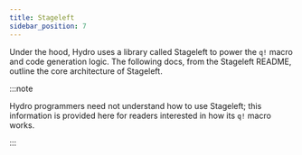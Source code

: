 ```yaml
---
title: Stageleft
sidebar_position: 7
---
```



Under the hood, Hydro uses a library called Stageleft to power the `q!` macro and code generation logic. The following docs, from the Stageleft README, outline the core architecture of Stageleft.

:::note

Hydro programmers need not understand how to use Stageleft; this information is provided here for readers
interested in how its `q!` macro works.

:::

<StageleftDocs/>
